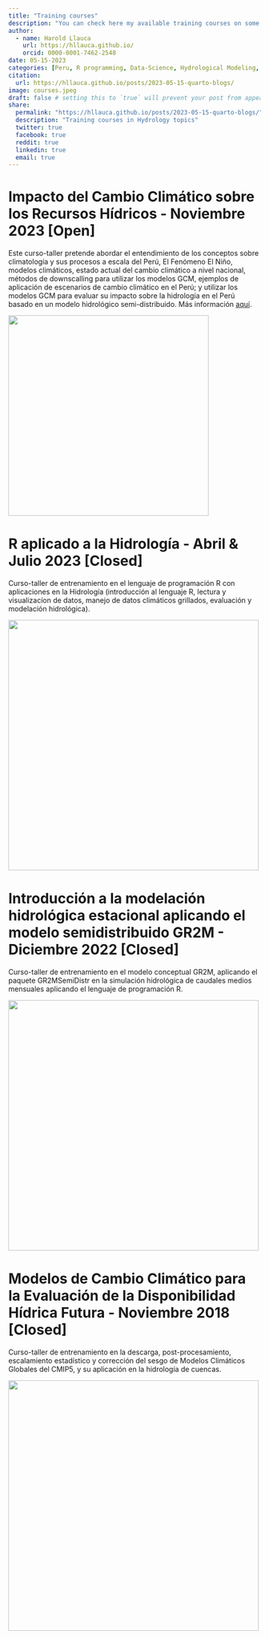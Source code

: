 ```yaml
---
title: "Training courses"
description: "You can check here my available training courses on some hydrology topics (dictados en español)."
author:
  - name: Harold Llauca
    url: https://hllauca.github.io/
    orcid: 0000-0001-7462-2548
date: 05-15-2023
categories: [Peru, R programming, Data-Science, Hydrological Modeling, Climate Change] # self-defined categories
citation: 
  url: https://hllauca.github.io/posts/2023-05-15-quarto-blogs/ 
image: courses.jpeg
draft: false # setting this to `true` will prevent your post from appearing on your listing page until you're ready!
share:
  permalink: "https://hllauca.github.io/posts/2023-05-15-quarto-blogs/"
  description: "Training courses in Hydrology topics"
  twitter: true
  facebook: true
  reddit: true
  linkedin: true
  email: true
---
```


# **Impacto del Cambio Climático sobre los Recursos Hídricos - Noviembre 2023 \[Open\]**

Este curso-taller pretende abordar el entendimiento de los conceptos sobre climatología y sus procesos a escala del Perú, El Fenómeno El Niño, modelos climáticos, estado actual del cambio climático a nivel nacional, métodos de downscalling para utilizar los modelos GCM, ejemplos de aplicación de escenarios de cambio climático en el Perú; y utilizar los modelos GCM para evaluar su impacto sobre la hidrología en el Perú basado en un modelo hidrológico semi-distribuido. Más información [aquí](https://drive.google.com/file/d/1Jp_x30mzJzt7oeuVMETWYAL0ODtHc6Y_/view).

![](images/Curso_PDRH.PNG){width="400"}

# **R aplicado a la Hidrología - Abril & Julio 2023 \[Closed\]**

Curso-taller de entrenamiento en el lenguaje de programación R con aplicaciones en la Hidrología (introducción al lenguaje R, lectura y visualizacíon de datos, manejo de datos climáticos grillados, evaluación y modelación hidrológica).

![](images/r_curso.png){fig-align="center" width="500"}

# Introducción a la modelación hidrológica estacional aplicando el modelo semidistribuido GR2M - Diciembre 2022 **\[Closed**\]

Curso-taller de entrenamiento en el modelo conceptual GR2M, aplicando el paquete GR2MSemiDistr en la simulación hidrológica de caudales medios mensuales aplicando el lenguaje de programación R.

![](images/gr2m_curso.png){fig-align="center" width="500"}

# Modelos de Cambio Climático para la Evaluación de la Disponibilidad Hídrica Futura - Noviembre 2018 \[Closed\]

Curso-taller de entrenamiento en la descarga, post-procesamiento, escalamiento estadístico y corrección del sesgo de Modelos Climáticos Globales del CMIP5, y su aplicación en la hidrología de cuencas.

![](images/taylor_idw_527_ssp585.png){fig-align="center" width="500"}
